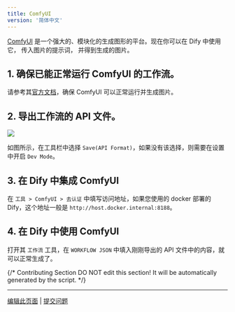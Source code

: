 ```yaml
---
title: ComfyUI
version: '简体中文'
---
```


[ComfyUI](https://www.comfy.org/) 是一个强大的、模块化的生成图形的平台。现在你可以在 Dify 中使用它， 传入图片的提示词， 并得到生成的图片。

## 1. 确保已能正常运行 ComfyUI 的工作流。  
请参考其[官方文档](https://docs.comfy.org/get_started/gettingstarted)，确保 ComfyUI 可以正常运行并生成图片。

## 2. 导出工作流的 API 文件。

![](/zh-hans/img/0503c5838f163b54884ca58240281f3f.png)

如图所示，在工具栏中选择 `Save(API Format)`，如果没有该选择，则需要在设置中开启 `Dev Mode`。

## 3. 在 Dify 中集成 ComfyUI

在 `工具 > ComfyUI > 去认证` 中填写访问地址，如果您使用的 docker 部署的 Dify，这个地址一般是 `http://host.docker.internal:8188`。

## 4. 在 Dify 中使用 ComfyUI

打开其 `工作流` 工具，在 `WORKFLOW JSON` 中填入刚刚导出的 API 文件中的内容，就可以正常生成了。

{/*
Contributing Section
DO NOT edit this section!
It will be automatically generated by the script.
*/}

---

[编辑此页面](https://github.com/langgenius/dify-docs/edit/main/zh-hans/guides/tools/tool-configuration/comfyui.mdx) | [提交问题](https://github.com/langgenius/dify-docs/issues/new?template=docs.yml)

